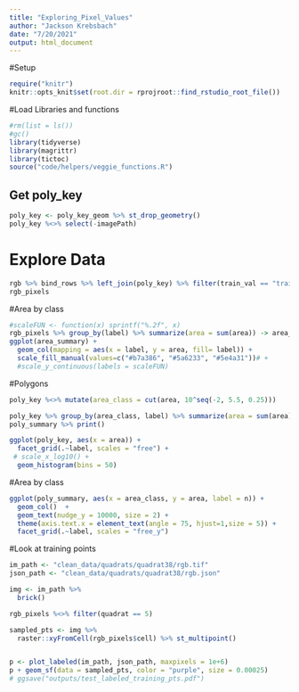 ```yaml
---
title: "Exploring_Pixel_Values"
author: "Jackson Krebsbach"
date: "7/20/2021"
output: html_document
---
```


#Setup
```r
require("knitr")
knitr::opts_knit$set(root.dir = rprojroot::find_rstudio_root_file())
```

#Load Libraries and functions
```r
#rm(list = ls())
#gc()
library(tidyverse)
library(magrittr)
library(tictoc)
source("code/helpers/veggie_functions.R")
```

## Get poly_key
```r
poly_key <- poly_key_geom %>% st_drop_geometry()
poly_key %<>% select(-imagePath)
```

# Explore Data
```r
rgb %>% bind_rows %>% left_join(poly_key) %>% filter(train_val == "train") -> rgb_pixels
rgb_pixels
```

#Area by class
```r
#scaleFUN <- function(x) sprintf("%.2f", x)
rgb_pixels %>% group_by(label) %>% summarize(area = sum(area)) -> area_summary
ggplot(area_summary) +
  geom_col(mapping = aes(x = label, y = area, fill= label)) +
  scale_fill_manual(values=c("#b7a386", "#5a6233", "#5e4a31"))# +
  #scale_y_continuous(labels = scaleFUN)
```

#Polygons
```r
poly_key %<>% mutate(area_class = cut(area, 10^seq(-2, 5.5, 0.25))) 

poly_key %>% group_by(area_class, label) %>% summarize(area = sum(area), n = n()) %>% mutate(ave_area = area/n) -> poly_summary 
poly_summary %>% print()

ggplot(poly_key, aes(x = area)) + 
  facet_grid(.~label, scales = "free") +
 # scale_x_log10() +
  geom_histogram(bins = 50)

```

#Area by class
```r
ggplot(poly_summary, aes(x = area_class, y = area, label = n)) +
  geom_col()  +
  geom_text(nudge_y = 10000, size = 2) +
  theme(axis.text.x = element_text(angle = 75, hjust=1,size = 5)) +
  facet_grid(.~label, scales = "free_y")
```


#Look at training points 
```r
im_path <- "clean_data/quadrats/quadrat38/rgb.tif"
json_path <- "clean_data/quadrats/quadrat38/rgb.json"

img <- im_path %>%
  brick()

rgb_pixels %<>% filter(quadrat == 5)

sampled_pts <- img %>%
  raster::xyFromCell(rgb_pixels$cell) %>% st_multipoint()


p <- plot_labeled(im_path, json_path, maxpixels = 1e+6)
p + geom_sf(data = sampled_pts, color = "purple", size = 0.00025)
# ggsave("outputs/test_labeled_training_pts.pdf")
```

